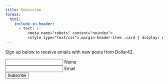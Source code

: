 ```yaml
---
title: Subscribe
format:
  html:
    include-in-header:
      - text: |-
          <meta name="robots" content="noindex">
          <style type="text/css">.margin-header-item .card { display: none; }</style>
---
```


Sign up below to receive emails with new posts from Dollar42.

```{=html}
<div class="container">
<div class="row">
  <div class="col-6">
    <form method="post" action="https://lists.dollar42.com/subscription/form">
      <input type="hidden" name="l" value="13e77c11-6775-42bb-b371-fc8db830e7bf">

      <div class="mb-1 form-floating">
        <input type="text" class="form-control form-control-sm" name="name">
        <label for="name">Name</label>
      </div>
      <div class="mb-1 form-floating">
        <input type="email" class="form-control form-control-sm" name="email">
        <label for="email">Email</label>
      </div>

      <script src="https://js.hcaptcha.com/1/api.js" async defer></script>
      <input type="submit" value="Subscribe" class="btn btn-primary h-captcha" data-sitekey="75b2cc2c-0100-44dc-bec4-da6e4156635a" data-callback="submitAsUsual">
    </form>
  </div>
  <div class="col-6"></div>
</div>
</div>
```

